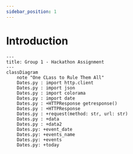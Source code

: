 ```yaml
---
sidebar_position: 1
---
```

# Introduction

```mermaid
---
title: Group 1 - Hackathon Assignment
---
classDiagram
    note "One CLass to Rule Them All"
    Dates.py : import http.client
    Dates.py : import json
    Dates.py : import colorama
    Dates.py : import date
    Dates.py : +HTTPResponse getresponse() 
    Dates.py : +HTTPResponse
    Dates.py : +request(method: str, url: str)
    Dates.py : +data
    Dates.py : +data2
    Dates.py: +event_date
    Dates.py: +events_name
    Dates.py: +events
    Dates.py: +today
```
